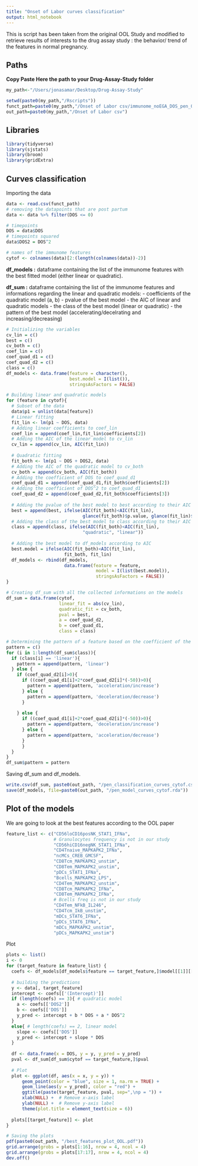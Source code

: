 ```yaml
---
title: "Onset of Labor curves classification"
output: html_notebook
---
```


This is script has been taken from the original OOL Study and modified to retrieve results of interests to the drug assay study : the behavior/ trend of the features in normal pregnancy.

## Paths

**Copy Paste Here the path to your Drug-Assay-Study folder**

```r
my_path<-"/Users/jonasamar/Desktop/Drug-Assay-Study"
```

```r
setwd(paste0(my_path,"/Rscripts"))
funct_path=paste0(my_path,"/Onset of Labor csv/immunome_noEGA_DOS_pen_OOL.csv")
out_path=paste0(my_path,"/Onset of Labor csv")
```

## Libraries

```r
library(tidyverse)
library(sjstats)
library(broom)
library(gridExtra)
```

## Curves classification

Importing the data

```r
data <- read.csv(funct_path)
# removing the datapoints that are post partum
data <- data %>% filter(DOS <= 0)

# timepoints
DOS = data$DOS
# timepoints squared
data$DOS2 = DOS^2

# names of the immunome features
cytof <- colnames(data)[2:(length(colnames(data))-2)]
```

**df_models :** dataframe containing the list of the immunome features with the best fitted model (either linear or quadratic).

**df_sum :** dataframe containing the list of the immunome features and informations regarding the linear and quadratic models:
- coefficients of the quadratic model (a, b)
- pvalue of the best model
- the AIC of linear and quadratic models
- the class of the best model (linear or quadratic)
- the pattern of the best model (accelerating/decelrating and increasing/decreasing)

```r
# Initializing the variables
cv_lin = c()
best = c()
cv_both = c()
coef_lin = c()
coef_quad_d1 = c()
coef_quad_d2 = c()
class = c()
df_models <- data.frame(feature = character(),
                        best.model = I(list()),
                        stringsAsFactors = FALSE)

# Building linear and quadratic models
for (feature in cytof){
  # Subset of the data
  data$p1 = unlist(data[feature])
  # Linear fitting
  fit_lin <- lm(p1 ~ DOS, data)
  # Adding linear coefficients to coef_lin
  coef_lin = append(coef_lin,fit_lin$coefficients[2])
  # Adding the AIC of the linear model to cv_lin
  cv_lin = append(cv_lin, AIC(fit_lin))
  
  # Quadratic fitting
  fit_both <- lm(p1 ~ DOS + DOS2, data)
  # Adding the AIC of the quadratic model to cv_both
  cv_both = append(cv_both, AIC(fit_both))
  # Adding the coefficient of DOS to coef_quad_d1
  coef_quad_d1 = append(coef_quad_d1,fit_both$coefficients[2])
  # Adding the coefficient of DOS^2 to coef_quad_d1
  coef_quad_d2 = append(coef_quad_d2,fit_both$coefficients[3])
  
  # Adding the pvalue of the best model to best according to their AIC
  best = append(best, ifelse(AIC(fit_both)<AIC(fit_lin), 
                             glance(fit_both)$p.value, glance(fit_lin)$p.value))
  # Adding the class of the best model to class according to their AIC
  class = append(class, ifelse(AIC(fit_both)<AIC(fit_lin), 
                             "quadratic", "linear"))
  
  # Adding the best model to df_models according to AIC 
  best.model = ifelse(AIC(fit_both)<AIC(fit_lin), 
                      fit_both, fit_lin)
  df_models <- rbind(df_models, 
                      data.frame(feature = feature,
                                  model = I(list(best.model)), 
                                  stringsAsFactors = FALSE))
}

# Creating df_sum with all the collected informations on the models
df_sum = data.frame(cytof, 
                    linear_fit = abs(cv_lin), 
                    quadratic_fit = cv_both, 
                    pval = best, 
                    a = coef_quad_d2, 
                    b = coef_quad_d1,
                    class = class)

# Determining the pattern of a feature based on the coefficient of the quadratic model
pattern = c()
for (i in 1:length(df_sum$class)){
  if (class[i] == 'linear'){
    pattern = append(pattern, 'linear')
  } else {
    if (coef_quad_d2[i]>0){
      if ((coef_quad_d1[i]+2*coef_quad_d2[i]*(-50))>0){
        pattern = append(pattern, 'acceleration/increase')
      } else {
        pattern = append(pattern, 'deceleration/decrease')
      }
      
    } else {
      if ((coef_quad_d1[i]+2*coef_quad_d2[i]*(-50))>0){
        pattern = append(pattern, 'deceleration/increase')
      } else {
        pattern = append(pattern, 'acceleration/decrease')
      }
      } 
  }
}
df_sum$pattern = pattern
```

Saving df_sum and df_models.

```r
write.csv(df_sum, paste0(out_path, "/pen_classification_curves_cytof.csv"))
save(df_models, file=paste0(out_path, "/pen_model_curves_cytof.rda"))
```

## Plot of the models

We are going to look at the best features according to the OOL paper

```r
feature_list <- c("CD56loCD16posNK_STAT1_IFNa",
                  # Granulocytes frequency is not in our study
                  "CD56hiCD16negNK_STAT1_IFNa",
                  "CD4Tnaive_MAPKAPK2_IFNa",
                  "ncMCs_CREB_GMCSF",
                  "CD8Tcm_MAPKAPK2_unstim", 
                  "CD8Tem_MAPKAPK2_unstim",
                  "pDCs_STAT1_IFNa",
                  "Bcells_MAPKAPK2_LPS",
                  "CD4Tem_MAPKAPK2_unstim",
                  "CD8Tcm_MAPKAPK2_IFNa", 
                  "CD8Tem_MAPKAPK2_IFNa",
                  # Bcells freq is not in our study
                  "CD4Tem_NFkB_IL246",
                  "CD4Tcm_IkB_unstim",
                  "mDCs_STAT6_IFNa", 
                  "pDCs_STAT6_IFNa",
                  "mDCs_MAPKAPK2_unstim", 
                  "pDCs_MAPKAPK2_unstim")
```

Plot

```r
plots <- list()
i <- 0
for (target_feature in feature_list) {
  coefs <- df_models[df_models$feature == target_feature,]$model[[1]][[1]]
  
  # building the predictions
  y <- data[, target_feature]
  intercept <- coefs[['(Intercept)']]
  if (length(coefs) == 3){ # quadratic model
    a <- coefs[['DOS2']]
    b <- coefs[['DOS']]
    y_pred <- intercept + b * DOS + a * DOS^2
  }
  else{ # length(coefs) == 2, linear model
    slope <- coefs[['DOS']]
    y_pred <- intercept + slope * DOS
  }
  
  df <- data.frame(x = DOS, y = y, y_pred = y_pred)
  pval <- df_sum[df_sum$cytof == target_feature,]$pval
    
  # Plot
  plot <- ggplot(df, aes(x = x, y = y)) +
      geom_point(color = "blue", size = 1, na.rm = TRUE) +
      geom_line(aes(y = y_pred), color = "red") +
      ggtitle(paste(target_feature, pval, sep=",\np = ")) +
      xlab(NULL) +  # Remove x-axis label
      ylab(NULL) +  # Remove y-axis label
      theme(plot.title = element_text(size = 6))
    
  plots[[target_feature]] <- plot
}

# Saving the plots
pdf(paste0(out_path, "/best_features_plot_OOL.pdf"))
grid.arrange(grobs = plots[1:16], nrow = 4, ncol = 4)
grid.arrange(grobs = plots[17:17], nrow = 4, ncol = 4)
dev.off()
```